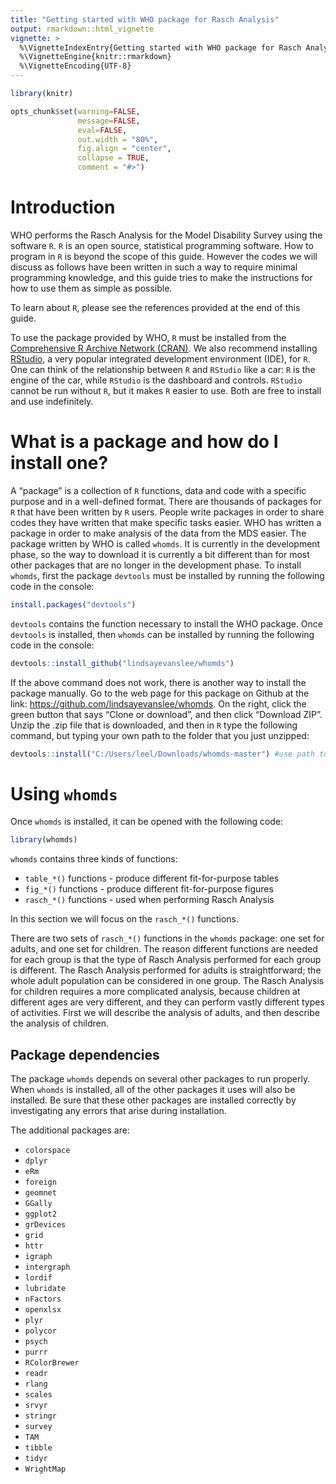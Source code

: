 ```yaml
---
title: "Getting started with WHO package for Rasch Analysis"
output: rmarkdown::html_vignette
vignette: >
  %\VignetteIndexEntry{Getting started with WHO package for Rasch Analysis}
  %\VignetteEngine{knitr::rmarkdown}
  %\VignetteEncoding{UTF-8}
---
```


```r
library(knitr)

opts_chunk$set(warning=FALSE, 
               message=FALSE, 
               eval=FALSE, 
               out.width = "80%",
               fig.align = "center",
               collapse = TRUE,
               comment = "#>")

```

# Introduction

WHO performs the Rasch Analysis for the Model Disability Survey using the software `R`. `R` is an open source, statistical programming software. How to program in `R` is beyond the scope of this guide. However the codes we will discuss as follows have been written in such a way to require minimal programming knowledge, and this guide tries to make the instructions for how to use them as simple as possible.

To learn about `R`, please see the references provided at the end of this guide. 

To use the package provided by WHO, `R` must be installed from the [Comprehensive R Archive Network (CRAN)](https://cran.r-project.org). We also recommend installing [RStudio](https://www.rstudio.com/products/rstudio/download/), a very popular integrated development environment (IDE), for `R`. One can think of the relationship between `R` and `RStudio` like a car: `R` is the engine of the car, while `RStudio` is the dashboard and controls. `RStudio` cannot be run without `R`, but it makes `R` easier to use. Both are free to install and use indefinitely.

# What is a package and how do I install one?

A "package" is a collection of `R` functions, data and code with a specific purpose and in a well-defined format. There are thousands of packages for `R` that have been written by `R` users. People write packages in order to share codes they have written that make specific tasks easier. WHO has written a package in order to make analysis of the data from the MDS easier. The package written by WHO is called `whomds`. It is currently in the development phase, so the way to download it is currently a bit different than for most other packages that are no longer in the development phase. To install `whomds`, first the package `devtools` must be installed by running the following code in the console:

```r
install.packages("devtools")
```

`devtools` contains the function necessary to install the WHO package. Once `devtools` is installed, then `whomds` can be installed by running the following code in the console:

```r
devtools::install_github("lindsayevanslee/whomds")
```

If the above command does not work, there is another way to install the package manually. Go to the web page for this package on Github at the link: [https://github.com/lindsayevanslee/whomds](https://github.com/lindsayevanslee/whomds). On the right, click the green button that says "Clone or download", and then click "Download ZIP". Unzip the .zip file that is downloaded, and then in `R` type the following command, but typing your own path to the folder that you just unzipped:

```r
devtools::install("C:/Users/leel/Downloads/whomds-master") #use path to unzipped folder downloaded from Github
```


# Using `whomds`

Once `whomds` is installed, it can be opened with the following code:

```r
library(whomds)
```

`whomds` contains three kinds of functions:

* `table_*()` functions - produce different fit-for-purpose tables
* `fig_*()` functions - produce different fit-for-purpose figures
* `rasch_*()` functions - used when performing Rasch Analysis

In this section we will focus on the `rasch_*()` functions.

There are two sets of `rasch_*()` functions in the `whomds` package: one set for adults, and one set for children. The reason different functions are needed for each group is that the type of Rasch Analysis performed for each group is different. The Rasch Analysis performed for adults is straightforward; the whole adult population can be considered in one group. The Rasch Analysis for children requires a more complicated analysis, because children at different ages are very different, and they can perform vastly different types of activities. First we will describe the analysis of adults, and then describe the analysis of children.


## Package dependencies

The package `whomds` depends on several other packages to run properly. When `whomds` is installed, all of the other packages it uses will also be installed. Be sure that these other packages are installed correctly by investigating any errors that arise during installation.

The additional packages are:

* `colorspace`
* `dplyr`
* `eRm`
* `foreign`
* `geomnet`
* `GGally`
* `ggplot2`
* `grDevices`
* `grid`
* `httr`
* `igraph`
* `intergraph`
* `lordif`
* `lubridate`
* `nFactors`
* `openxlsx`
* `plyr`
* `polycor`
* `psych`
* `purrr`
* `RColorBrewer`
* `readr`
* `rlang`
* `scales`
* `srvyr`
* `stringr`
* `survey` 
* `TAM`
* `tibble`
* `tidyr`
* `WrightMap`